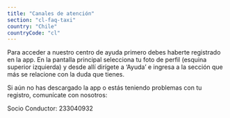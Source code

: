 ```yaml
---
title: "Canales de atención"
section: "cl-faq-taxi"
country: "Chile"
countryCode: "cl"
---
```


Para acceder a nuestro centro de ayuda primero debes haberte registrado en la app. En la pantalla principal selecciona tu foto de perfil (esquina superior izquierda) y desde allí dirígete a ‘Ayuda’ e ingresa a la sección que más se relacione con la duda que tienes.

Si aún no has descargado la app o estás teniendo problemas con tu registro, comunícate con nosotros:

Socio Conductor: 233040932
